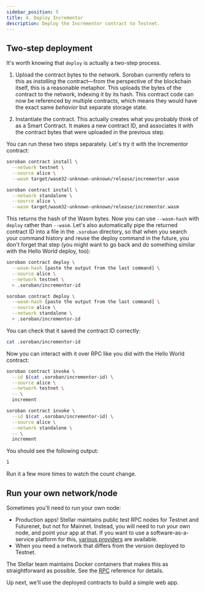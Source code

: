 ```yaml
---
sidebar_position: 5
title: 4. Deploy Incrementor
description: Deploy the Incrementor contract to Testnet.
---
```


<head>
  <title>4. Deploy Incrementor to Testnet.</title>
  <meta charSet="utf-8" />
  <meta
    property="og:title"
    content="Deploy the Incrementor contract to Testnet."
  />
  <meta
    property="og:description"
    content="Deploy the Incrementor contract to Testnet."
  />
  <link
    rel="canonical"
    href="https://soroban.stellar.org/docs/getting-started/deploy-incrementor"
  />
</head>


## Two-step deployment

It's worth knowing that `deploy` is actually a two-step process.

1. Upload the contract bytes to the network. Soroban currently refers to this as _installing_ the contract—from the perspective of the blockchain itself, this is a reasonable metaphor. This uploads the bytes of the contract to the network, indexing it by its hash. This contract code can now be referenced by multiple contracts, which means they would have the exact same _behavior_ but separate storage state.

2. Instantiate the contract. This actually creates what you probably think of as a Smart Contract. It makes a new contract ID, and associates it with the contract bytes that were uploaded in the previous step.

You can run these two steps separately. Let's try it with the Incrementor contract:

<Tabs groupId="test-networks">
<TabItem value="testnet" label="Testnet">

```bash
soroban contract install \
  --network testnet \
  --source alice \
  --wasm target/wasm32-unknown-unknown/release/incrementor.wasm
```

</TabItem>
<TabItem value="standalone" label="Standalone">

```bash
soroban contract install \
  --network standalone \
  --source alice \
  --wasm target/wasm32-unknown-unknown/release/incrementor.wasm
```

</TabItem>
</Tabs>

This returns the hash of the Wasm bytes. Now you can use `--wasm-hash` with `deploy` rather than `--wasm`. Let's also automatically pipe the returned contract ID into a file in the `.soroban` directory, so that when you search your command history and reuse the deploy command in the future, you don't forget that step (you might want to go back and do something similar with the Hello World deploy, too):

<Tabs groupId="test-networks">
<TabItem value="testnet" label="Testnet">

```bash
soroban contract deploy \
  --wasm-hash [paste the output from the last command] \
  --source alice \
  --network testnet \
  > .soroban/incrementor-id
```

</TabItem>
<TabItem value="standalone" label="Standalone">

```bash
soroban contract deploy \
  --wasm-hash [paste the output from the last command] \
  --source alice \
  --network standalone \
  > .soroban/incrementor-id
```

</TabItem>
</Tabs>

You can check that it saved the contract ID correctly:

```bash
cat .soroban/incrementor-id
```

Now you can interact with it over RPC like you did with the Hello World contract:

<Tabs groupId="test-networks">
<TabItem value="testnet" label="Testnet">

```bash
soroban contract invoke \
  --id $(cat .soroban/incrementor-id) \
  --source alice \
  --network testnet \
  -- \
  increment
```

</TabItem>
<TabItem value="standalone" label="Standalone">

```bash
soroban contract invoke \
  --id $(cat .soroban/incrementor-id) \
  --source alice \
  --network standalone \
  -- \
  increment
```

</TabItem>
</Tabs>

You should see the following output:

```bash
1
```

Run it a few more times to watch the count change.

## Run your own network/node

Sometimes you'll need to run your own node:

- Production apps! Stellar maintains public test RPC nodes for Testnet and Futurenet, but not for Mainnet. Instead, you will need to run your own node, and point your app at that. If you want to use a software-as-a-service platform for this, [various providers](../reference/rpc-list.mdx) are available.
- When you need a network that differs from the version deployed to Testnet.

The Stellar team maintains Docker containers that makes this as straightforward as possible. See the [RPC](../reference/rpc.mdx) reference for details.

Up next, we'll use the deployed contracts to build a simple web app.
